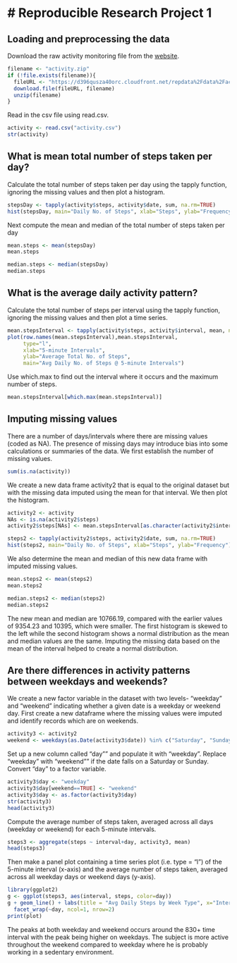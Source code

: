 # Reproducible Research Project 1
====================================

## Loading and preprocessing the data
Download the raw activity monitoring file from the [website](https://d396qusza40orc.cloudfront.net/repdata%2Fdata%2Factivity.zip).
```{r}
filename <- "activity.zip"
if (!file.exists(filename)){
  fileURL <- "https://d396qusza40orc.cloudfront.net/repdata%2Fdata%2Factivity.zip"
  download.file(fileURL, filename)
  unzip(filename) 
}
```
  
Read in the csv file using read.csv.
```{r}
activity <- read.csv("activity.csv")
str(activity)
```


## What is mean total number of steps taken per day?
Calculate the total number of steps taken per day using the tapply function, ignoring the missing values and then plot a histogram.  
```{r}
stepsDay <- tapply(activity$steps, activity$date, sum, na.rm=TRUE)
hist(stepsDay, main="Daily No. of Steps", xlab="Steps", ylab="Frequency")
```
  
Next compute the mean and median of the total number of steps taken per day
``` {r}
mean.steps <- mean(stepsDay)
mean.steps  

median.steps <- median(stepsDay)
median.steps  
```
## What is the average daily activity pattern?
Calculate the total number of steps per interval using the tapply function, ignoring the missing values and then plot a time series.
```{r}
mean.stepsInterval <- tapply(activity$steps, activity$interval, mean, na.rm=TRUE)
plot(row.names(mean.stepsInterval),mean.stepsInterval,
     type="l",
     xlab="5-minute Intervals",
     ylab="Average Total No. of Steps",
     main="Avg Daily No. of Steps @ 5-minute Intervals")
```
  
Use which.max to find out the interval where it occurs and the maximum number of steps.
```{r}
mean.stepsInterval[which.max(mean.stepsInterval)]
```

## Imputing missing values
There are a number of days/intervals where there are missing values (coded as NA). The presence of missing days may introduce bias into some calculations or summaries of the data. We first establish the number of missing values.  
```{r}
sum(is.na(activity))
```
  
We create a new data frame activity2 that is equal to the original dataset but with the missing data imputed using the mean for that interval. We then plot the histogram.
```{R}
activity2 <- activity
NAs <- is.na(activity2$steps)
activity2$steps[NAs] <- mean.stepsInterval[as.character(activity2$interval[NAs])]

steps2 <- tapply(activity2$steps, activity2$date, sum, na.rm=TRUE)
hist(steps2, main="Daily No. of Steps", xlab="Steps", ylab="Frequency")
```
  
We also determine the mean and median of this new data frame with imputed missing values.
```{r}
mean.steps2 <- mean(steps2)
mean.steps2

median.steps2 <- median(steps2)
median.steps2
```
   
The new mean and median are 10766.19, compared with the earlier values of 9354.23 and 10395, which were smaller. The first histogram is skewed to the left while the second histogram shows a normal distribution as the mean and median values are the same. Imputing the missing data based on the mean of the interval helped to create a normal distribution.

## Are there differences in activity patterns between weekdays and weekends?
We create a new factor variable in the dataset with two levels- "weekday" and "weekend" indicating whether a given date is a weekday or weekend day. First create a new dataframe where the missing values were imputed and identify records which are on weekends.
```{r}
activity3 <- activity2
weekend <- weekdays(as.Date(activity3$date)) %in% c("Saturday", "Sunday")
```
  
Set up a new column called "day"" and populate it with "weekday". Replace "weekday" with "weekend"" if the date falls on a Saturday or Sunday. Convert "day" to a factor variable.
```{r}
activity3$day <- "weekday"
activity3$day[weekend==TRUE] <- "weekend"
activity3$day <- as.factor(activity3$day)
str(activity3)
head(activity3)
```
    
Compute the average number of steps taken, averaged across all days (weekday or weekend) for each 5-minute intervals.
```{r}
steps3 <- aggregate(steps ~ interval+day, activity3, mean)
head(steps3)
```
  
Then make a panel plot containing a time series plot (i.e. type = "l") of the 5-minute interval (x-axis) and the average number of steps taken, averaged across all weekday days or weekend days (y-axis). 
```{r}
library(ggplot2)
g <- ggplot(steps3, aes(interval, steps, color=day))
g + geom_line() + labs(title = "Avg Daily Steps by Week Type", x="Interval", y="Avg No. of Steps") +
  facet_wrap(~day, ncol=1, nrow=2)
print(plot)
```
  
The peaks at both weekday and weekend occurs around the 830+ time interval with the peak being higher on weekdays. The subject is more active throughout the weekend compared to weekday where he is probably working in a sedentary environment.
